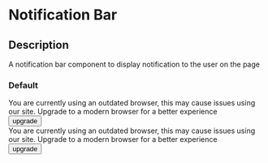 

<Meta title="Components|Notification Bar" />

# Notification Bar

## Description

A notification bar component to display notification to the user on the page

### Default

<Preview>
  <Story name="info">
    <NotificationBar variant='info'>
      <div style={{display: 'flex', alignItems: 'center'}}>
        <StyledNotificationIcon />
        <span>
          You are currently using an outdated browser, this may cause issues using our site. Upgrade to a modern browser
          for a better experience
        </span>
      </div>
      <button type="button" style={{ backgroundColor: 'red' }}>
        <StyledUpgradeIcon />
        upgrade
      </button>
    </NotificationBar>
  </Story>
</Preview>

<Preview>
  <Story name="alert">
    <NotificationBar variant='alert'>
      <div style={{display: 'flex', alignItems: 'center'}}>
        <StyledNotificationIcon />
        <span>
          You are currently using an outdated browser, this may cause issues using our site. Upgrade to a modern browser
          for a better experience
        </span>
      </div>
      <button type="button" style={{ backgroundColor: 'red' }}>
        <StyledUpgradeIcon />
        upgrade
      </button>
    </NotificationBar>
  </Story>
</Preview>


